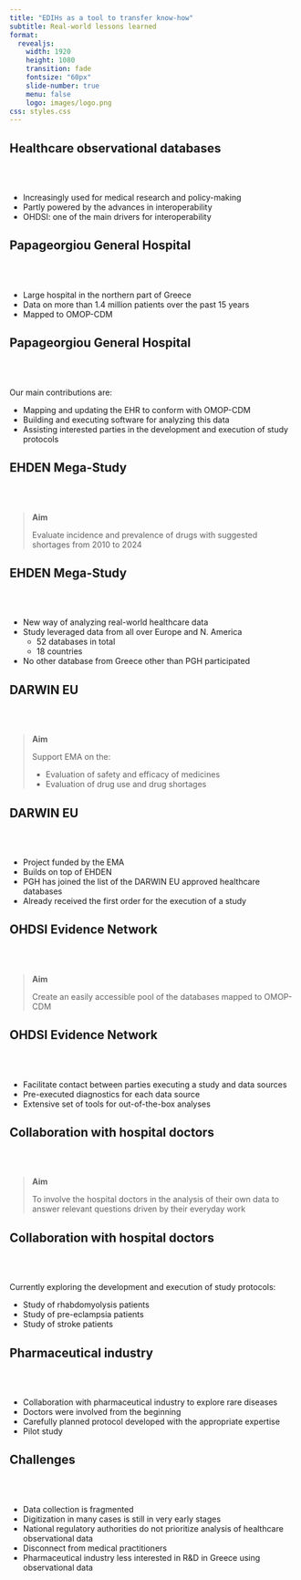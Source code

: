 ```yaml
---
title: "EDIHs as a tool to transfer know-how"
subtitle: Real-world lessons learned
format:
  revealjs:
    width: 1920
    height: 1080
    transition: fade
    fontsize: "60px"
    slide-number: true
    menu: false
    logo: images/logo.png
css: styles.css
---
```


## Healthcare observational databases

\
\

- Increasingly used for medical research and policy-making
- Partly powered by the advances in interoperability
- OHDSI: one of the main drivers for interoperability

## Papageorgiou General Hospital

\
\

- Large hospital in the northern part of Greece
- Data on more than 1.4 million patients over the past 15 years
- Mapped to OMOP-CDM

## Papageorgiou General Hospital

\
\

Our main contributions are:

  - Mapping and updating the EHR to conform with OMOP-CDM
  - Building and executing software for analyzing this data
  - Assisting interested parties in the development and execution of study protocols
  

## EHDEN Mega-Study

\
\

> **Aim**
>
> Evaluate incidence and prevalence of drugs with suggested shortages from 2010 to 2024

## EHDEN Mega-Study

\
\

- New way of analyzing real-world healthcare data
- Study leveraged data from all over Europe and N. America
  - 52 databases in total
  - 18 countries
- No other database from Greece other than PGH participated

## DARWIN EU

\
\

> **Aim**
> 
> Support EMA on the:
>
>  - Evaluation of safety and efficacy of medicines
>  - Evaluation of drug use and drug shortages

## DARWIN EU

\
\

- Project funded by the EMA
- Builds on top of EHDEN
- PGH has joined the list of the DARWIN EU approved healthcare databases
- Already received the first order for the execution of a study

## OHDSI Evidence Network

\
\

> **Aim**
>
> Create an easily accessible pool of the databases mapped to OMOP-CDM

## OHDSI Evidence Network

\
\

- Facilitate contact between parties executing a study and data sources
- Pre-executed diagnostics for each data source
- Extensive set of tools for out-of-the-box analyses

## Collaboration with hospital doctors

\
\

> **Aim** 
>
> To involve the hospital doctors in the analysis of their own data to answer relevant questions driven by their
> everyday work

## Collaboration with hospital doctors

\
\

Currently exploring the development and execution of study protocols:

  - Study of rhabdomyolysis patients 
  - Study of pre-eclampsia patients
  - Study of stroke patients

## Pharmaceutical industry

\
\

- Collaboration with pharmaceutical industry to explore rare diseases
- Doctors were involved from the beginning
- Carefully planned protocol developed with the appropriate expertise
- Pilot study

## Challenges

\
\

- Data collection is fragmented 
- Digitization in many cases is still in very early stages
- National regulatory authorities do not prioritize analysis of healthcare observational data
- Disconnect from medical practitioners
- Pharmaceutical industry less interested in R&D in Greece using observational data

